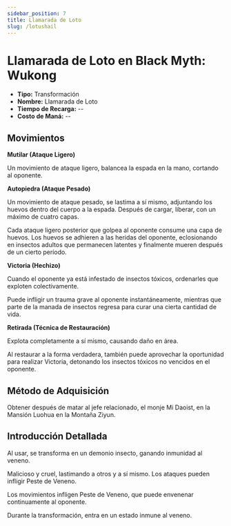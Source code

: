 ```yaml
---
sidebar_position: 7
title: Llamarada de Loto
slug: /lotushail
---
```


# Llamarada de Loto en Black Myth: Wukong

- **Tipo:** Transformación
- **Nombre:** Llamarada de Loto
- **Tiempo de Recarga:** --
- **Costo de Maná:** --

## Movimientos

**Mutilar (Ataque Ligero)**

Un movimiento de ataque ligero, balancea la espada en la mano, cortando al oponente.

**Autopiedra (Ataque Pesado)**

Un movimiento de ataque pesado, se lastima a sí mismo, adjuntando los huevos dentro del cuerpo a la espada. Después de cargar, liberar, con un máximo de cuatro capas.

Cada ataque ligero posterior que golpea al oponente consume una capa de huevos. Los huevos se adhieren a las heridas del oponente, eclosionando en insectos adultos que permanecen latentes y finalmente mueren después de un cierto período.

**Victoria (Hechizo)**

Cuando el oponente ya está infestado de insectos tóxicos, ordenarles que exploten colectivamente.

Puede infligir un trauma grave al oponente instantáneamente, mientras que parte de la manada de insectos regresa para curar una cierta cantidad de vida.

**Retirada (Técnica de Restauración)**

Explota completamente a sí mismo, causando daño en área.

Al restaurar a la forma verdadera, también puede aprovechar la oportunidad para realizar Victoria, detonando los insectos tóxicos no vencidos en el oponente.

## Método de Adquisición

Obtener después de matar al jefe relacionado, el monje Mi Daoist, en la Mansión Luohua en la Montaña Ziyun.

## Introducción Detallada

Al usar, se transforma en un demonio insecto, ganando inmunidad al veneno.

Malicioso y cruel, lastimando a otros y a sí mismo. Los ataques pueden infligir Peste de Veneno.

Los movimientos infligen Peste de Veneno, que puede envenenar continuamente al oponente.

Durante la transformación, entra en un estado inmune al veneno.